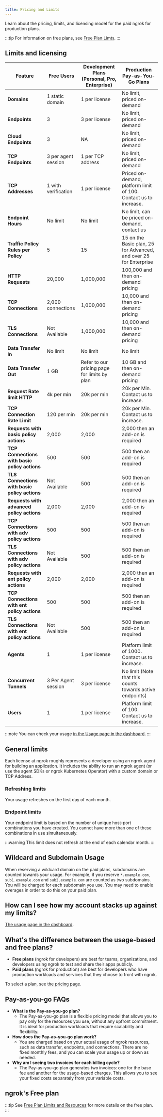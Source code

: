 ```yaml
---
title: Pricing and Limits
---
```



Learn about the pricing, limits, and licensing model for the paid ngrok for production plans.

:::tip
For information on free plans, see [Free Plan Limts](/pricing-limits/free-plan-limits/).
:::

## Limits and licensing

| Feature                                       | Free Users          | Development Plans (Personal, Pro, Enterprise) | Production Pay-as-You-Go Plans                                    |
| --------------------------------------------- | ------------------- | --------------------------------------------- | ----------------------------------------------------------------- |
| **Domains**                                   | 1 static domain     | 1 per license                                 | No limit, priced on-demand                                        |
| **Endpoints**                                 | 3                   | 3 per license                                 | No limit, priced on-demand                                        |
| **Cloud Endpoints**                           | 3                   | NA                                            | No limit, priced on-demand                                        |
| **TCP Endpoints**                             | 3 per agent session | 1 per TCP address                             | No limit, priced on-demand                                        |
| **TCP Addresses**                             | 1 with verification | 1 per license                                 | Priced on-demand, platform limit of 100. Contact us to increase.  |
| **Endpoint Hours**                            | No limit            | No limit                                      | No limit, can be priced on-demand, contact us                     |
| **Traffic Policy Rules per Policy**           | 5                   | 15                                            | 15 on the Basic plan, 25 for Advanced, and over 25 for Enterprise |
| **HTTP Requests**                             | 20,000              | 1,000,000                                     | 100,000 and then on-demand pricing                                |
| **TCP Connections**                           | 2,000 connections   | 1,000,000                                     | 10,000 and then on-demand pricing                                 |
| **TLS Connections**                           | Not Available       | 1,000,000                                     | 10,000 and then on-demand pricing                                 |
| **Data Transfer In**                          | No limit            | No limit                                      | No limit                                                          |
| **Data Transfer Out**                         | 1 GB                | Refer to our pricing page for limits by plan  | 10 GB and then on-demand pricing                                  |
| **Request Rate limit HTTP**                   | 4k per min          | 20k per min                                   | 20k per Min. Contact us to increase.                              |
| **TCP Connection Rate Limit**                 | 120 per min         | 20k per min                                   | 20k per Min. Contact us to increase.                              |
| **Requests with basic policy actions**        | 2,000               | 2,000                                         | 2,000 then an add-on is required                                  |
| **TCP Connections with basic policy actions** | 500                 | 500                                           | 500 then an add-on is required                                    |
| **TLS Connections with basic policy actions** | Not Available       | 500                                           | 500 then an add-on is required                                    |
| **Requests with advanced policy actions**     | 2,000               | 2,000                                         | 2,000 then an add-on is required                                  |
| **TCP Connections with adv policy actions**   | 500                 | 500                                           | 500 then an add-on is required                                    |
| **TLS Connections with adv policy actions**   | Not Available       | 500                                           | 500 then an add-on is required                                    |
| **Requests with ent policy actions**          | 2,000               | 2,000                                         | 2,000 then an add-on is required                                  |
| **TCP Connections with ent policy actions**   | 500                 | 500                                           | 500 then an add-on is required                                    |
| **TLS Connections with ent policy actions**   | Not Available       | 500                                           | 500 then an add-on is required                                    |
| **Agents**                                    | 1                   | 1 per license                                 | Platform limit of 1000. Contact us to increase.                   |
| **Concurrent Tunnels**                        | 3 Per Agent session | 3 per license                                 | No limit (Note that this counts towards active endpoints)         |
| **Users**                                     | 1                   | 1 per license                                 | Platform limit of 100. Contact us to increase.                    |

:::note
You can check your usage [in the Usage page in the dashboard](https://dashboard.ngrok.com/usage).
:::

## General limits

Each license at ngrok roughly represents a developer using an ngrok agent for building an application. It includes the ability to run an ngrok agent (or use the agent SDKs or ngrok Kubernetes Operator) with a custom domain or TCP Address.

### Refreshing limits

Your usage refreshes on the first day of each month.

### Endpoint limits

Your endpoint limit is based on the number of unique host-port combinations you have created. You cannot have more than one of these combinations in use simultaneously.

:::warning
This limit does not refresh at the end of each calendar month.
:::

## Wildcard and Subdomain Usage

When reserving a wildcard domain on the paid plans, subdomains are counted towards your usage. For example, if you reserve `*.example.com`, `sub1.example.com` and `sub2.example.com` are counted as two subdomains.
You will be charged for each subdomain you use.
You may need to enable overages in order to do this on your paid plan.

## How can I see how my account stacks up against my limits?

[The usage page in the dashboard](https://dashboard.ngrok.com/usage).


## What's the difference between the usage-based and free plans?

- **Free plans** (ngrok for developers) are best for teams, organizations, and developers using ngrok to test and share their apps publicly.
- **Paid plans** (ngrok for production) are best for developers who have production workloads and services that they choose to front with ngrok.

To select a plan, see [the pricing page](https://ngrok.com/pricing?ref=docs).

## Pay-as-you-go FAQs

- **What is the Pay-as-you-go plan?**
  - The Pay-as-you-go plan is a flexible pricing model that allows you to pay only for the resources you use, without any upfront commitment. It is ideal for production workloads that require scalability and flexibility.
- **How does the Pay-as-you-go plan work?**
  - You are charged based on your actual usage of ngrok resources, such as data transfer, endpoints, and connections. There are no fixed monthly fees, and you can scale your usage up or down as needed.
- **Why am I seeing two invoices for each billing cycle?**
  - The Pay-as-you-go plan generates two invoices: one for the base fee and another for the usage-based charges. This allows you to see your fixed costs separately from your variable costs.

## ngrok's Free plan

:::tip
See [Free Plan Limits and Resources](/docs/pricing-limits/free-plan-limits) for more details on the free plan.
:::

<FreeResources />
